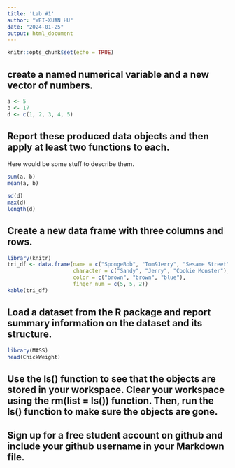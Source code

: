 ```yaml
---
title: 'Lab #1'
author: "WEI-XUAN HU"
date: "2024-01-25"
output: html_document
---
```


```r
knitr::opts_chunk$set(echo = TRUE)
```

## create a named numerical variable and a new vector of numbers.

```r
a <- 5
b <- 17
d <- c(1, 2, 3, 4, 5)
```

## Report these produced data objects and then apply at least two functions to each.
Here would be some stuff to describe them.

```r
sum(a, b)
mean(a, b)

sd(d)
max(d)
length(d)
```

## Create a new data frame with three columns and rows.

```r
library(knitr)
tri_df <- data.frame(name = c("SpongeBob", "Tom&Jerry", "Sesame Street"),
                     character = c("Sandy", "Jerry", "Cookie Monster"),
                     color = c("brown", "brown", "blue"),
                     finger_num = c(5, 5, 2))
kable(tri_df)
```
                     
## Load a dataset from the R package and report summary information on the dataset and its structure.

```r
library(MASS)
head(ChickWeight)
```
                
     
## Use the ls() function to see that the objects are stored in your workspace. Clear your workspace using the rm(list = ls()) function. Then, run the ls() function to make sure the objects are gone.     


## Sign up for a free student account on github and include your github username in your Markdown file.


                     
                     

